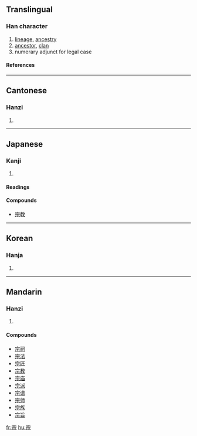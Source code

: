 ==Translingual==
===Han character===
{{Han char|rn=40|rad=宀|as=05|sn=8|four=3090<sub>1</sub>|canj=十一一火 (JMMF)|ids=⿱[[宀]][[示]]}}
# [[lineage]], [[ancestry]]
# [[ancestor]], [[clan]]
# numerary adjunct for legal case
====References====
{{Han ref|kx=0283.140|dkj=07106|dj=0557.050|hdz=20917.110|uh=5B97|ud=23447|bh=A976|bd=43382}}
----

==Cantonese==
===Hanzi===
{{yue-hanzi|jyut=|y=jung1}}
# {{defn|Cantonese}}
----
==Japanese==
===Kanji===
{{ja-kanji|grade=6|rs=宀05}}
# {{defn|Japanese}}
====Readings====
{{ja-readings|on=シュウ (shū), ソウ (sō)|kun=[[むね]] (mune), [[たっとぶ]] (tattobu)}}

====Compounds====
* [[宗教]]
----
==Korean==
===Hanja===
{{ko-hanja|hangeul=종|rv=jong|mr=chong}}
# {{defn|Korean}}
----
==Mandarin==
===Hanzi===
{{cmn-hanzi|pin=[[zōng]] (zong1)|wg=tsung<sup>1</sup>}}
# {{defn|Mandarin}}

====Compounds====
* [[宗祠]]
* [[宗法]]
* [[宗匠]]
* [[宗教]]
* [[宗庙]]
* [[宗派]]
* [[宗谱]]
* [[宗师]]
* [[宗族]]
* [[宗旨]]

[[fr:宗]]
[[hu:宗]]